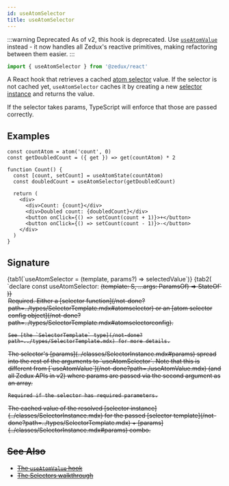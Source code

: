 ```yaml
---
id: useAtomSelector
title: useAtomSelector
---
```



:::warning Deprecated
As of v2, this hook is deprecated. Use [`useAtomValue`](/not-done?path=./useAtomValue.mdx) instead - it now handles all Zedux's reactive primitives, making refactoring between them easier.
:::

```ts
import { useAtomSelector } from '@zedux/react'
```

A React hook that retrieves a cached [atom selector](/not-done?path=../types/SelectorTemplate.mdx) value. If the selector is not cached yet, `useAtomSelector` caches it by creating a new [selector instance](../classes/SelectorInstance.mdx) and returns the value.

If the selector takes params, TypeScript will enforce that those are passed correctly.

## Examples

```tsx live ecosystemId=useAtomSelector/example resultVar=Count version=2
const countAtom = atom('count', 0)
const getDoubledCount = ({ get }) => get(countAtom) * 2

function Count() {
  const [count, setCount] = useAtomState(countAtom)
  const doubledCount = useAtomSelector(getDoubledCount)

  return (
    <div>
      <div>Count: {count}</div>
      <div>Doubled count: {doubledCount}</div>
      <button onClick={() => setCount(count + 1)}>+</button>
      <button onClick={() => setCount(count - 1)}>-</button>
    </div>
  )
}
```

## Signature

<Tabs>
  {tab1(`useAtomSelector = (template, params?) => selectedValue`)}
  {tab2(
    `declare const useAtomSelector: <S extends Selectable>(template: S, ...args: ParamsOf<S>) => StateOf<S>`
  )}
</Tabs>

<Legend>
  <Item name="template">
    Required. Either a [selector function](/not-done?path=../types/SelectorTemplate.mdx#atomselector) or an [atom selector config object](/not-done?path=../types/SelectorTemplate.mdx#atomselectorconfig).

    See [the `SelectorTemplate` type](/not-done?path=../types/SelectorTemplate.mdx) for more details.

  </Item>
  <Item name="params">
    The selector's [params](../classes/SelectorInstance.mdx#params) spread into the rest of the arguments to `useAtomSelector`. Note that this is different from [`useAtomValue`](/not-done?path=./useAtomValue.mdx) (and all Zedux APIs in v2) where params are passed via the second argument as an array.

    Required if the selector has required parameters.

  </Item>
  <Item name="Returns">
    The cached value of the resolved [selector instance](../classes/SelectorInstance.mdx) for the passed [selector template](/not-done?path=../types/SelectorTemplate.mdx) + [params](../classes/SelectorInstance.mdx#params) combo.
  </Item> 
</Legend>

## See Also

- [The `useAtomValue` hook](/not-done?path=./useAtomValue.mdx)
- [The Selectors walkthrough](../../../walkthrough/selectors.mdx)
